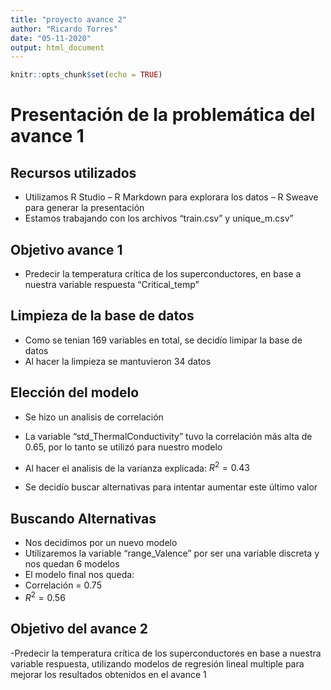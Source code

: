 ```yaml
---
title: "proyecto avance 2"
author: "Ricardo Torres"
date: "05-11-2020"
output: html_document
---
```


```r
knitr::opts_chunk$set(echo = TRUE)

```

# Presentación de la problemática del avance 1 

## Recursos utilizados 

-  Utilizamos R Studio
-- R Markdown para explorara los datos
-- R Sweave para generar la presentación
-  Estamos trabajando con los archivos "train.csv" y unique_m.csv"

## Objetivo avance 1 

-  Predecir la temperatura crítica de los superconductores, en base a nuestra variable respuesta "Critical_temp"

## Limpieza de la base de datos

- Como se tenian 169 variables en total, se decidío limipar la base de datos
- Al hacer la limpieza se mantuvieron 34 datos 

## Elección del modelo

- Se hizo un analisis de correlación
- La variable "std_ThermalConductivity" tuvo la correlación más alta de $0.65$, por lo tanto se utilizó para nuestro modelo

- Al hacer el analisis de la varianza explicada: $R^2=0.43$

- Se decidío buscar alternativas para intentar aumentar este último valor 

## Buscando Alternativas

- Nos decidimos por un nuevo modelo 
- Utilizaremos la variable "range_Valence" por ser una variable discreta y nos quedan 6 modelos 
- El modelo final nos queda:
- Correlación = $0.75$
- $R^2 = 0.56$

## Objetivo del avance 2 

-Predecir la temperatura crítica de los superconductores en base a nuestra variable respuesta, utilizando modelos de regresión lineal multiple para mejorar los resultados obtenidos en el avance 1 
